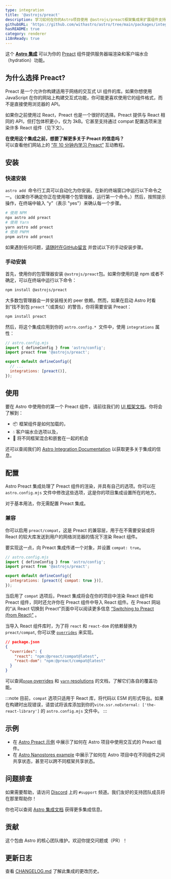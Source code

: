 ```yaml
---
type: integration
title: '@astrojs/preact'
description: 学习如何在你的Astro项目使用 @astrojs/preact框架集成来扩展组件支持。
githubURL: 'https://github.com/withastro/astro/tree/main/packages/integrations/preact/'
hasREADME: true
category: renderer
i18nReady: true
---
```



这个 **[Astro 集成][astro-integration]** 可以为你的 [Preact](https://preactjs.com/) 组件提供服务器端渲染和客户端水合（hydration）功能。

## 为什么选择 Preact?

Preact 是一个允许你构建适用于网络的交互式 UI 组件的库。如果你想使用 JavaScript 在你的网站上构建交互式功能，你可能更喜欢使用它的组件格式，而不是直接使用浏览器的 API。

如果你之前使用过 React，Preact 也是一个很好的选择。Preact 提供与 React 相同的 API，但打包体积更小，仅为 3kB。它甚至支持通过 compat 配置选项来渲染许多 React 组件（见下文）。

**在使用这个集成之前，想要了解更多关于 Preact 的信息吗？**\
可以查看他们网站上的 [“在 10 分钟内学习 Preact”](https://preactjs.com/tutorial) 互动教程。

## 安装

### 快速安装

`astro add `命令行工具可以自动化为你安装。在新的终端窗口中运行以下命令之一。（如果你不确定你正在使用哪个包管理器，运行第一个命令。）然后，按照提示操作，在终端中输入 “y”（表示 "yes"）来确认每一个步骤。

```sh
# 使用 NPM
npx astro add preact
# 使用 Yarn
yarn astro add preact
# 使用 PNPM
pnpm astro add preact
```

如果遇到任何问题，[请随时在GitHub留言](https://github.com/withastro/astro/issues) 并尝试以下的手动安装步骤。

### 手动安装


首先，使用你的包管理器安装 `@astrojs/preact`包。如果你使用的是 npm 或者不确定，可以在终端中运行以下命令：

```sh
npm install @astrojs/preact
```

大多数包管理器会一并安装相关的 peer 依赖。然而，如果在启动 Astro 时看到”找不到包  `preact` “（或类似）的警告，你将需要安装 Preact：

```sh
npm install preact
```


然后，将这个集成应用到你的 `astro.config.* `文件中，使用 `integrations` 属性：

```js ins={3} "preact()"
// astro.config.mjs
import { defineConfig } from 'astro/config';
import preact from '@astrojs/preact';

export default defineConfig({
  // ...
  integrations: [preact()],
});
```

##  使用

要在 Astro 中使用你的第一个 Preact 组件，请前往我们的 [UI 框架文档][astro-ui-frameworks]。你将会了解到：

*   📦 框架组件是如何加载的，
*   💧 客户端水合选项以及，
*   🤝 将不同框架混合和嵌套在一起的机会

还可以查阅我们的 [Astro Integration Documentation][astro-integration] 以获取更多关于集成的信息。

## 配置

Astro Preact 集成处理了 Preact 组件的渲染，并具有自己的选项。你可以在 `astro.config.mjs` 文件中修改这些选项，这是你的项目集成设置所在的地方。

对于基本用法，你无需配置 Preact 集成。

### 兼容

你可以启用 `preact/compat`，这是 Preact 的兼容层，用于在不需要安装或将 React 的较大库发送到用户的网络浏览器的情况下渲染 React 组件。

要实现这一点，向 Preact 集成传递一个对象，并设置  `compat: true`。

```js "compat: true"
// astro.config.mjs
import { defineConfig } from 'astro/config';
import preact from '@astrojs/preact';

export default defineConfig({
  integrations: [preact({ compat: true })],
});
```

当启用了 `compat` 选项后，Preact 集成将会在你的项目中渲染 React 组件和 Preact 组件，同时还允许你在 Preact 组件中导入 React 组件。在 Preact 网站的“从 React 切换到 Preact”页面中可以阅读更多信息 [“Switching to Preact (from React)”](https://preactjs.com/guide/v10/switching-to-preact) 。

当导入 React 组件库时，为了将 `react` 和 `react-dom` 的依赖替换为 `preact/compat`, 你可以使 [`overrides`](https://docs.npmjs.com/cli/v8/configuring-npm/package-json#overrides) 来实现。

```json
// package.json
{
  "overrides": {
    "react": "npm:@preact/compat@latest",
    "react-dom": "npm:@preact/compat@latest"
  }
}
```

可以查阅[`pnpm` overrides](https://pnpm.io/package_json#pnpmoverrides) 和 [`yarn` resolutions](https://yarnpkg.com/configuration/manifest#resolutions) 的文档，了解它们各自的覆盖功能。

:::note 
目前，`compat` 选项只适用于 React 库，将代码以 ESM 的形式导出。如果在构建时出现错误，请尝试将该库添加到你的`vite.ssr.noExternal: ['the-react-library']` 的 `astro.config.mjs` 文件中。
:::

##  示例

*   在 [Astro Preact 示例](https://github.com/withastro/astro/tree/latest/examples/framework-preact) 中展示了如何在 Astro 项目中使用交互式的 Preact 组件。
*   在 [Astro Nanostores example](https://github.com/withastro/astro/tree/latest/examples/with-nanostores) 中展示了如何在 Astro 项目中在不同组件之间共享状态，甚至可以跨不同框架共享状态。

## 问题排查

如果需要帮助，请访问 [Discord](https://astro.build/chat) 上的 `#support` 频道。我们友好的支持团队成员将在那里帮助你！

你也可以查阅 [Astro 集成文档][astro-integration] 获得更多集成信息。

##  贡献 

这个包由 Astro 的核心团队维护。欢迎你提交问题或（PR）！

## 更新日志

查看 [CHANGELOG.md](https://github.com/withastro/astro/tree/main/packages/integrations/preact/CHANGELOG.md) 了解此集成的更改历史。

[astro-integration]: /zh-cn/guides/integrations-guide/

[astro-ui-frameworks]: /zh-cn/core-concepts/framework-components/#使用框架组件
